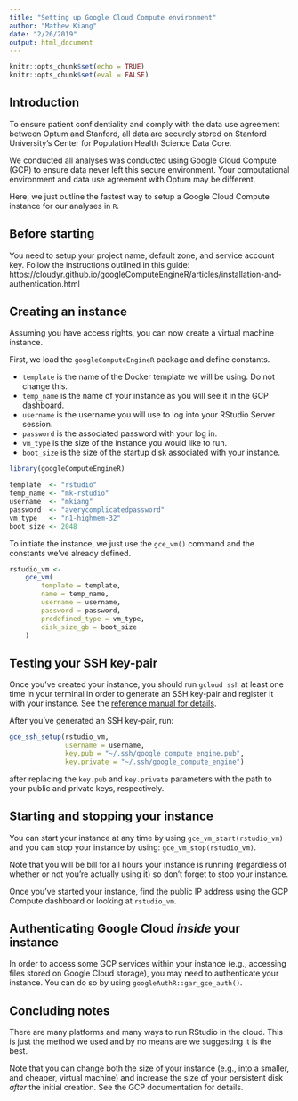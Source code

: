 ```yaml
---
title: "Setting up Google Cloud Compute environment"
author: "Mathew Kiang"
date: "2/26/2019"
output: html_document
---
```


```r
knitr::opts_chunk$set(echo = TRUE)
knitr::opts_chunk$set(eval = FALSE)
```

## Introduction

To ensure patient confidentiality and comply with the data use agreement between Optum and Stanford, all data are securely stored on Stanford University's Center for Population Health Science Data Core. 

We conducted all analyses was conducted using Google Cloud Compute (GCP) to ensure data never left this secure environment. Your computational environment and data use agreement with Optum may be different.

Here, we just outline the fastest way to setup a Google Cloud Compute instance for our analyses in `R`.  

## Before starting
You need to setup your project name, default zone, and service account key. Follow the instructions outlined in this guide: https://cloudyr.github.io/googleComputeEngineR/articles/installation-and-authentication.html

## Creating an instance
Assuming you have access rights, you can now create a virtual machine instance.

First, we load the `googleComputeEngineR` package and define constants.

- `template` is the name of the Docker template we will be using. Do not change this.
- `temp_name` is the name of your instance as you will see it in the GCP dashboard.
- `username` is the username you will use to log into your RStudio Server session.
- `password` is the associated password with your log in.
- `vm_type` is the size of the instance you would like to run. 
- `boot_size` is the size of the startup disk associated with your instance.

```r
library(googleComputeEngineR)

template  <- "rstudio"
temp_name <- "mk-rstudio"
username  <- "mkiang"
password  <- "averycomplicatedpassword"
vm_type   <- "n1-highmem-32"
boot_size <- 2048 
```

To initiate the instance, we just use the `gce_vm()` command and the constants we've already defined.
```r
rstudio_vm <-
    gce_vm(
        template = template,
        name = temp_name,
        username = username,
        password = password,
        predefined_type = vm_type,
        disk_size_gb = boot_size
    )
```

## Testing your SSH key-pair

Once you've created your instance, you should run `gcloud ssh` at least one time in your terminal in order to generate an SSH key-pair and register it with your instance. See the [reference manual for details](https://cloud.google.com/sdk/gcloud/reference/compute/ssh).

After you've generated an SSH key-pair, run:
```r
gce_ssh_setup(rstudio_vm,
              username = username,
              key.pub = "~/.ssh/google_compute_engine.pub",
              key.private = "~/.ssh/google_compute_engine")
```

after replacing the `key.pub` and `key.private` parameters with the path to your public and private keys, respectively. 

## Starting and stopping your instance

You can start your instance at any time by using `gce_vm_start(rstudio_vm)` and
you can stop your instance by using: `gce_vm_stop(rstudio_vm)`.

Note that you will be bill for all hours your instance is running (regardless of whether or not you're actually using it) so don't forget to stop your instance.

Once you've started your instance, find the public IP address using the GCP Compute dashboard or looking at `rstudio_vm`.

## Authenticating Google Cloud *inside* your instance

In order to access some GCP services within your instance (e.g., accessing files stored on Google Cloud storage), you may need to authenticate your instance. You can do so by using `googleAuthR::gar_gce_auth()`.

## Concluding notes
There are many platforms and many ways to run RStudio in the cloud. This is just the method we used and by no means are we suggesting it is the best. 

Note that you can change both the size of your instance (e.g., into a smaller, and cheaper, virtual machine) and increase the size of your persistent disk *after* the initial creation. See the GCP documentation for details. 
